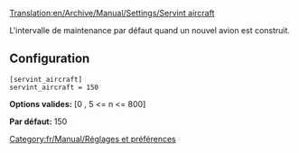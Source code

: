 [[Translation:en/Archive/Manual/Settings/Servint aircraft]]


L'intervalle de maintenance par défaut quand un nouvel avion est construit.

== Configuration ==

<pre>
[servint_aircraft]
servint_aircraft = 150
</pre>

'''Options valides:''' [0 , 5 <= n <= 800]

'''Par défaut:''' 150

[[Category:fr/Manual/Réglages et préférences]]